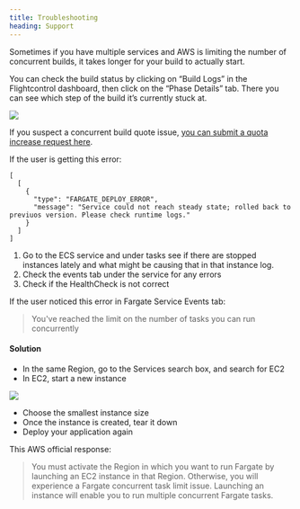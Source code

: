 ```yaml
---
title: Troubleshooting
heading: Support
---
```



<Collapse title="Unusually long deploys. Like 30 min instead of normal 10 min">

Sometimes if you have multiple services and AWS is limiting the number of concurrent builds, it takes longer for your build to actually start.

You can check the build status by clicking on “Build Logs” in the Flightcontrol dashboard, then click on the “Phase Details” tab. There you can see which step of the build it’s currently stuck at.

<Image className="rounded-md mx-auto w-full max-w-[600px] border" src="https://res.cloudinary.com/djp21wtxm/image/upload/v1655158737/i1338x856-jthu6oejgKyd_ie4brq.png" />

If you suspect a concurrent build quote issue, [you can submit a quota increase request here](https://console.aws.amazon.com/servicequotas/home/services/codebuild/quotas/L-75822022).
</Collapse>

<Collapse title="Deployment Errors">

If the user is getting this error:

```
[
  [
    {
      "type": "FARGATE_DEPLOY_ERROR",
      "message": "Service could not reach steady state; rolled back to previuos version. Please check runtime logs."
    }
  ]
]
```

1. Go to the ECS service and under tasks see if there are stopped instances lately and what might be causing that in that instance log.
2. Check the events tab under the service for any errors
3. Check if the HealthCheck is not correct

</Collapse>

<Collapse title="Reached Concurrency Limit on the number of tasks">

If the user noticed this error in Fargate Service Events tab:

> You've reached the limit on the number of tasks you can run concurrently

#### Solution

- In the same Region, go to the Services search box, and search for EC2
- In EC2, start a new instance

<Image className="rounded-md mx-auto w-full max-w-[420px] border" src="https://res.cloudinary.com/djp21wtxm/image/upload/v1655158948/i682x546-1vpX25Xb22Ou_krbs3d.png" />

- Choose the smallest instance size
- Once the instance is created, tear it down
- Deploy your application again

This AWS official response:

> You must activate the Region in which you want to run Fargate by launching an EC2 instance in that Region. Otherwise, you will experience a Fargate concurrent task limit issue. Launching an instance will enable you to run multiple concurrent Fargate tasks.

</Collapse>